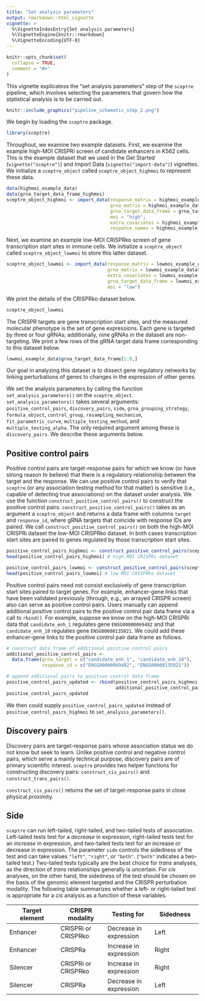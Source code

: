 ```yaml
---
title: "Set analysis parameters"
output: rmarkdown::html_vignette
vignette: >
  %\VignetteIndexEntry{Set analysis parameters}
  %\VignetteEngine{knitr::rmarkdown}
  %\VignetteEncoding{UTF-8}
---
```


```r
knitr::opts_chunk$set(
  collapse = TRUE,
  comment = "#>"
)
```

This vignette explicatess the "set analysis parameters" step of the `sceptre` pipeline, which involves selecting the parameters that govern how the statistical analysis is to be carried out.

```r
knitr::include_graphics("pipeline_schematic_step_2.png")
```

We begin by loading the `sceptre` package.

```r
library(sceptre)
```

Throughout, we examine two example datasets. First, we examine the example high-MOI CRISPRi screen of candidate enhancers in K562 cells. This is the example dataset that we used in the Get Started (`vignette("sceptre")`) and Import Data (`vignette("import-data")`) vignettes. We initialize a `sceptre_object` called `sceptre_object_highmoi` to represent these data.

```r
data(highmoi_example_data)
data(grna_target_data_frame_highmoi)
sceptre_object_highmoi <- import_data(response_matrix = highmoi_example_data$response_matrix,
                                      grna_matrix = highmoi_example_data$grna_matrix,
                                      grna_target_data_frame = grna_target_data_frame_highmoi,
                                      moi = "high",
                                      extra_covariates = highmoi_example_data$extra_covariates,
                                      response_names = highmoi_example_data$gene_names)
```

Next, we examine an example low-MOI CRISPRko screen of gene transcription start sites in immune cells. We initialize a `sceptre_object` called `sceptre_object_lowmoi` to store this latter dataset.

```r
sceptre_object_lowmoi <- import_data(response_matrix = lowmoi_example_data$response_matrix,
                                     grna_matrix = lowmoi_example_data$grna_matrix,
                                     extra_covariates = lowmoi_example_data$extra_covariates,
                                     grna_target_data_frame = lowmoi_example_data$grna_target_data_frame,
                                     moi = "low")
```

We print the details of the CRISPRko dataset below.

```r
sceptre_object_lowmoi
```

The CRISPR targets are gene transcription start sites, and the measured molecular phenotype is the set of gene expressions. Each gene is targeted by three or four gRNAs; additionally, nine gRNAs in the dataset are non-targeting. We print a few rows of the gRNA target data frame corresponding to this dataset below.

```r
lowmoi_example_data$grna_target_data_frame[1:8,]
```

Our goal in analyzing this dataset is to dissect gene regulatory networks by linking perturbations of genes to changes in the expression of other genes.

We set the analysis parameters by calling the function `set_analysis_parameters()` on the `sceptre_object`. `set_analysis_parameters()` takes several arguments: `positive_control_pairs`, `discovery_pairs`, `side`, `grna_grouping_strategy`, `formula_object`, `control_group`, `resampling_mechanism`, `fit_parametric_curve`, `multiple_testing_method`, and `multiple_testing_alpha`. The only required argument among these is `discovery_pairs`. We describe these arguments below.

## Positive control pairs

Positive control pairs are target-response pairs for which we know (or have strong reason to believe) that there is a regulatory relationship between the target and the response. We can use positive control pairs to verify that `sceptre` (or any association testing method for that matter) is sensitive (i.e., capable of detecting true associations) on the dataset under analysis. We use the function `construct_positive_control_pairs()` to construct the positive control pairs. `construct_positive_control_pairs()` takes as an argument a `sceptre_object` and returns a data frame with columns `target` and `response_id`, where gRNA targets that coincide with response IDs are paired. We call `construct_positive_control_pairs()` on both the high-MOI CRISPRi dataset the low-MOI CRISPRko dataset. In both cases transcription start sites are paired to genes regulated by those transcription start sites.

```r
positive_control_pairs_highmoi <- construct_positive_control_pairs(sceptre_object_highmoi)
head(positive_control_pairs_highmoi) # high MOI CRISPRi dataset
```

```r
positive_control_pairs_lowmoi <- construct_positive_control_pairs(sceptre_object_lowmoi)
head(positive_control_pairs_lowmoi) # low MOI CRISPRko dataset
```

Positive control pairs need not consist exclusively of gene transcription start sites paired to target genes. For example, enhancer-gene links that have been validated previously (through, e.g., an arrayed CRISPR screen) also can serve as positive control pairs. Users manually can append additional positive control pairs to the positive control pair data frame via a call to `rbind()`. For example, suppose we know on the high-MOI CRISPRi data that `candidate_enh_1` regulates gene `ENSG00000069482` and that `candidate_enh_10` regulates gene `ENSG00000135821`. We could add these enhancer-gene links to the positive control pair data frame as follows.

```r
# construct data frame of additional positive control pairs
additional_positive_control_pairs <-
  data.frame(grna_target = c("candidate_enh_1", "candidate_enh_10"),
             response_id = c("ENSG00000069482", "ENSG00000135821"))

# append additional pairs to positive control data frame
positive_control_pairs_updated <- rbind(positive_control_pairs_highmoi,
                                        additional_positive_control_pairs)
positive_control_pairs_updated
```

We then could supply `positive_control_pairs_updated` instead of `positive_control_pairs_highmoi` to `set_analysis_parameters()`.

## Discovery pairs

Discovery pairs are target-response pairs whose association status we do not know but seek to learn. Unlike positive control and negative control pairs, which serve a mainly technical purpose, discovery pairs are of primary scientific interest. `sceptre` provides two helper functions for constructing discovery pairs: `construct_cis_pairs()` and `construct_trans_pairs()`.

`construct_cis_pairs()` returns the set of target-response pairs in close physical proximity.

## Side

`sceptre` can run left-tailed, right-tailed, and two-tailed tests of association. Left-tailed tests test for a *decrease* in expression, right-tailed tests test for an *increase* in expression, and two-tailed tests test for an increase *or* decrease in expression. The parameter `side` controls the sidedness of the test and can take values `"left"`, `"right"`, or `"both"`. (`"both"` indicates a two-tailed test.) Two-tailed tests typically are the best choice for *trans* analyses, as the direction of *trans* relationships generally is uncertain. For *cis* analyses, on the other hand, the sidedness of the test should be chosen on the basis of the genomic element targeted and the CRISPR perturbation modality. The following table summarizes whether a left- or right-tailed test is appropriate for a *cis* analysis as a function of these variables.

| **Target element** | **CRISPR modality** | **Testing for**        | **Sidedness** |
|-------------------|------------------|------------------|------------------|
| Enhancer           | CRISPRi or CRISPRko | Decrease in expression | Left          |
| Enhancer           | CRISPRa             | Increase in expression | Right         |
| Silencer           | CRISPRi or CRISPRko | Increase in expression | Right         |
| Silencer           | CRISPRa             | Decrease in expression | Left          |
